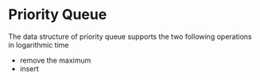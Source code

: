 # Priority Queue

The data structure of priority queue supports the two following operations in logarithmic time

* remove the maximum
* insert